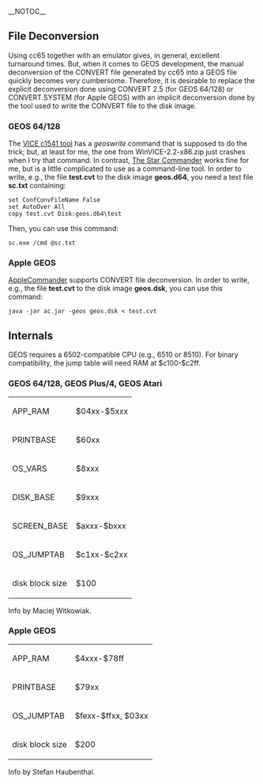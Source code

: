 __NOTOC__
== File Deconversion ==
Using cc65 together with an emulator gives, in general, excellent turnaround times. But, when it comes to GEOS development, the manual deconversion of the CONVERT file generated by cc65 into a GEOS file quickly becomes very cumbersome. Therefore, it is desirable to replace the explicit deconversion done using CONVERT 2.5 (for GEOS 64/128) or CONVERT.SYSTEM (for Apple GEOS) with an implicit deconversion done by the tool used to write the CONVERT file to the disk image.

=== GEOS 64/128 ===
The [http://vice-emu.sourceforge.net/vice_12.html VICE c1541 tool] has a ''geoswrite'' command that is supposed to do the trick; but, at least for me, the one from WinVICE-2.2-x86.zip just crashes when I try that command. In contrast, [http://sta.c64.org/sc.html The Star Commander] works fine for me, but is a little complicated to use as a command-line tool. In order to write, e.g., the file '''test.cvt''' to the disk image '''geos.d64''', you need a text file '''sc.txt''' containing:
<pre>
set ConfConvFileName False
set AutoOver All
copy test.cvt Disk:geos.d64\test
</pre>
Then, you can use this command:
<pre>
sc.exe /cmd @sc.txt
</pre>

=== Apple GEOS ===
[https://applecommander.github.io/ AppleCommander] supports CONVERT file deconversion. In order to write, e.g., the file '''test.cvt''' to the disk image '''geos.dsk''', you can use this command:
<pre>
java -jar ac.jar -geos geos.dsk < test.cvt
</pre>

== Internals ==
GEOS requires a 6502-compatible CPU (e.g., 6510 or 8510). For binary compatibility, the jump table will need RAM at $c100-$c2ff.

=== GEOS 64/128, GEOS Plus/4, GEOS Atari ===
{|
| APP_RAM || $04xx-$5xxx
|-
| PRINTBASE || $60xx
|-
| OS_VARS || $8xxx
|-
| DISK_BASE || $9xxx
|-
| SCREEN_BASE || $axxx-$bxxx
|-
| OS_JUMPTAB || $c1xx-$c2xx
|-
| disk block size || $100
|}
Info by Maciej Witkowiak.

=== Apple GEOS ===
{|
| APP_RAM || $4xxx-$78ff
|-
| PRINTBASE || $79xx
|-
| OS_JUMPTAB || $fexx-$ffxx, $03xx
|-
| disk block size || $200
|}
Info by Stefan Haubenthal.

